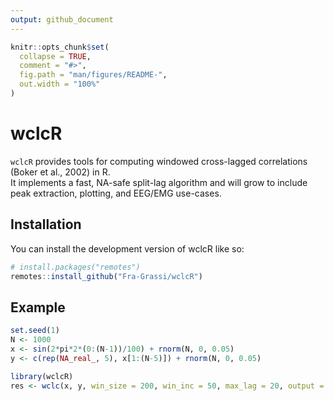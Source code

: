 ```yaml
---
output: github_document
---
```


```r
knitr::opts_chunk$set(
  collapse = TRUE,
  comment = "#>",
  fig.path = "man/figures/README-",
  out.width = "100%"
)
```

# wclcR

<!-- badges: start -->
<!-- badges: end -->

`wclcR` provides tools for computing windowed cross-lagged correlations (Boker et al., 2002) in R.  
It implements a fast, NA-safe split-lag algorithm and will grow to include peak extraction, plotting, and EEG/EMG use-cases.

## Installation

You can install the development version of wclcR like so:

``` r
# install.packages("remotes")
remotes::install_github("Fra-Grassi/wclcR")
```

## Example

```r
set.seed(1)
N <- 1000
x <- sin(2*pi*2*(0:(N-1))/100) + rnorm(N, 0, 0.05)
y <- c(rep(NA_real_, 5), x[1:(N-5)]) + rnorm(N, 0, 0.05)

library(wclcR)
res <- wclc(x, y, win_size = 200, win_inc = 50, max_lag = 20, output = "r", edges = "strict")
```
